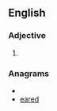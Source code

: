 ==English==

===Adjective===
{{infl|en|adjective}}

# {{obsolete spelling of|[[dear]]}}

===Anagrams===
* {{alphagram|adeer}}
* [[eared#English|eared]]